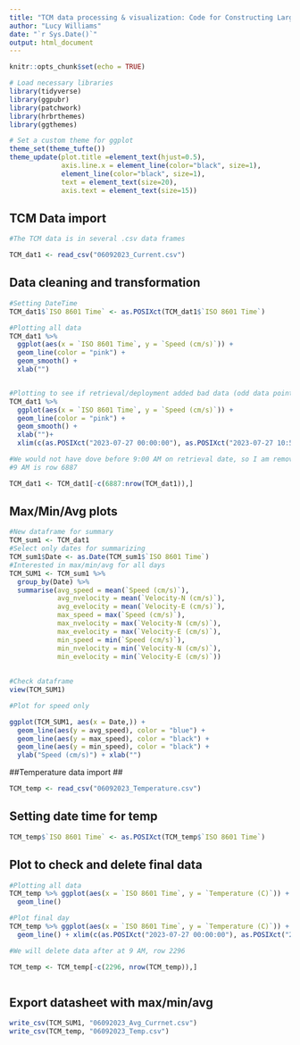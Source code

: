```yaml
---
title: "TCM data processing & visualization: Code for Constructing Large Datashet"
author: "Lucy Williams"
date: "`r Sys.Date()`"
output: html_document
---
```


```r
knitr::opts_chunk$set(echo = TRUE)

# Load necessary libraries
library(tidyverse)
library(ggpubr)
library(patchwork) 
library(hrbrthemes) 
library(ggthemes)

# Set a custom theme for ggplot
theme_set(theme_tufte())
theme_update(plot.title =element_text(hjust=0.5),
             axis.line.x = element_line(color="black", size=1), 
             element_line(color="black", size=1),
             text = element_text(size=20),
             axis.text = element_text(size=15)) 
```

## TCM Data import

```r
#The TCM data is in several .csv data frames

TCM_dat1 <- read_csv("06092023_Current.csv")

```
## Data cleaning and transformation

```r
#Setting DateTime
TCM_dat1$`ISO 8601 Time` <- as.POSIXct(TCM_dat1$`ISO 8601 Time`)

#Plotting all data 
TCM_dat1 %>% 
  ggplot(aes(x = `ISO 8601 Time`, y = `Speed (cm/s)`)) + 
  geom_line(color = "pink") +
  geom_smooth() +
  xlab("")


#Plotting to see if retrieval/deployment added bad data (odd data points)
TCM_dat1 %>% 
  ggplot(aes(x = `ISO 8601 Time`, y = `Speed (cm/s)`)) + 
  geom_line(color = "pink") +
  geom_smooth() +
  xlab("")+
  xlim(c(as.POSIXct("2023-07-27 00:00:00"), as.POSIXct("2023-07-27 10:50:00")))

#We would not have dove before 9:00 AM on retrieval date, so I am removing data points after that time 
#9 AM is row 6887

TCM_dat1 <- TCM_dat1[-c(6887:nrow(TCM_dat1)),]

```
## Max/Min/Avg plots ##

```r
#New dataframe for summary
TCM_sum1 <- TCM_dat1
#Select only dates for summarizing
TCM_sum1$Date <- as.Date(TCM_sum1$`ISO 8601 Time`)
#Interested in max/min/avg for all days
TCM_SUM1 <- TCM_sum1 %>%
  group_by(Date) %>% 
  summarise(avg_speed = mean(`Speed (cm/s)`),
            avg_nvelocity = mean(`Velocity-N (cm/s)`),
            avg_evelocity = mean(`Velocity-E (cm/s)`),
            max_speed = max(`Speed (cm/s)`),
            max_nvelocity = max(`Velocity-N (cm/s)`),
            max_evelocity = max(`Velocity-E (cm/s)`),
            min_speed = min(`Speed (cm/s)`),
            min_nvelocity = min(`Velocity-N (cm/s)`),
            min_evelocity = min(`Velocity-E (cm/s)`))
            
            
#Check dataframe
view(TCM_SUM1)

#Plot for speed only

ggplot(TCM_SUM1, aes(x = Date,)) + 
  geom_line(aes(y = avg_speed), color = "blue") +
  geom_line(aes(y = max_speed), color = "black") +
  geom_line(aes(y = min_speed), color = "black") +
  ylab("Speed (cm/s)") + xlab("")

```

##Temperature data import ##
```r
TCM_temp <- read_csv("06092023_Temperature.csv")
```
## Setting date time for temp ##

```r
TCM_temp$`ISO 8601 Time` <- as.POSIXct(TCM_temp$`ISO 8601 Time`)
```

## Plot to check and delete final data

```r
#Plotting all data
TCM_temp %>% ggplot(aes(x = `ISO 8601 Time`, y = `Temperature (C)`)) +
  geom_line()

#Plot final day
TCM_temp %>% ggplot(aes(x = `ISO 8601 Time`, y = `Temperature (C)`)) +
  geom_line() + xlim(c(as.POSIXct("2023-07-27 00:00:00"), as.POSIXct("2023-07-27 10:30:00")))

#We will delete data after at 9 AM, row 2296

TCM_temp <- TCM_temp[-c(2296, nrow(TCM_temp)),]



```


## Export datasheet with max/min/avg ##

```r
write_csv(TCM_SUM1, "06092023_Avg_Currnet.csv")
write_csv(TCM_temp, "06092023_Temp.csv")
```

